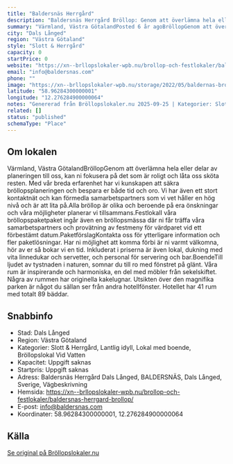 ```yaml
---
title: "Baldersnäs Herrgård"
description: "Baldersnäs Herrgård Bröllop: Genom att överlämna hela eller delar av planeringen till oss, kan ni fokusera på det som är roligt och låta oss sköta resten."
summary: "Värmland, Västra GötalandPosted 6 år agoBröllopGenom att överlämna hela eller delar av planeringen till oss, kan ni fokusera på det som är roligt och låta oss sköta resten. Med vår breda erfarenhet…"
city: "Dals Långed"
region: "Västra Götaland"
style: "Slott & Herrgård"
capacity: 0
startPrice: 0
website: "https://xn--brllopslokaler-wpb.nu/brollop-och-festlokaler/baldersnas-herrgard-brollop/"
email: "info@baldersnas.com"
phone: ""
image: "https://xn--brllopslokaler-wpb.nu/storage/2022/05/baldernas-brollopslokal-festlokal-brollop-festvaning-dalsland.webp"
latitude: "58.96284300000001"
longitude: "12.276284900000064"
notes: "Genererad från Bröllopslokaler.nu 2025-09-25 | Kategorier: Slott & Herrgård, Lantlig idyll, Lokal med boende, Bröllopslokal Vid Vatten"
related: []
status: "published"
schemaType: "Place"
---
```


## Om lokalen

Värmland, Västra GötalandBröllopGenom att överlämna hela eller delar av planeringen till oss, kan ni fokusera på det som är roligt och låta oss sköta resten. Med vår breda erfarenhet har vi kunskapen att säkra bröllopsplaneringen och bespara er både tid och oro. Vi har även ett stort kontaktnät och kan förmedla samarbetspartners som vi vet håller en hög nivå och är att lita på.Alla bröllop är olika och beroende på era önskningar och våra möjligheter planerar vi tillsammans.FestlokalI våra bröllopspaketpaket ingår även en bröllopsmässa där ni får träffa våra samarbetspartners och provätning av festmeny för värdparet vid ett förbestämt datum.PaketförslagKontakta oss för ytterligare information och fler paketlösningar. Har ni möjlighet att komma förbi är ni varmt välkomna, hör av er så bokar vi en tid. Inkluderat i priserna är även lokal, dukning med vita linnedukar och servetter, och personal för servering och bar.BoendeTill ljudet av tystnaden i naturen, somnar du till ro med fönstret på glänt. Våra rum är inspirerande och harmoniska, en del med möbler från sekelskiftet. Några av rummen har originella kakelugnar. Utsikten över den magnifika parken är något du sällan ser från andra hotellfönster. Hotellet har 41 rum med totalt 89 bäddar.

## Snabbinfo

- Stad: Dals Långed
- Region: Västra Götaland
- Kategorier: Slott & Herrgård, Lantlig idyll, Lokal med boende, Bröllopslokal Vid Vatten
- Kapacitet: Uppgift saknas
- Startpris: Uppgift saknas
- Adress: Baldersnäs Herrgård Dals Långed, BALDERSNÄS, Dals Långed, Sverige, Vägbeskrivning
- Hemsida: https://xn--brllopslokaler-wpb.nu/brollop-och-festlokaler/baldersnas-herrgard-brollop/
- E-post: info@baldersnas.com
- Koordinater: 58.96284300000001, 12.276284900000064

## Källa

[Se original på Bröllopslokaler.nu](https://xn--brllopslokaler-wpb.nu/brollop-och-festlokaler/baldersnas-herrgard-brollop/)
